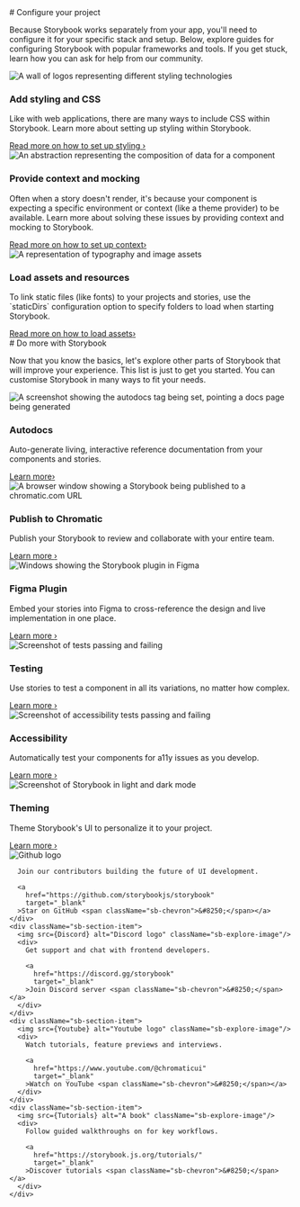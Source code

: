 

<Meta title="Configure your project" />

<div className="container">

<div>
  # Configure your project

  Because Storybook works separately from your app, you'll need to configure it for your specific stack and setup. Below, explore guides for configuring Storybook with popular frameworks and tools. If you get stuck, learn how you can ask for help from our community.
</div>
<div className="sb-section">
  <div className="sb-section-item">
    <img
      src={Styling}
      alt="A wall of logos representing different styling technologies"
    />
    <h3 className="sb-section-item-heading">Add styling and CSS</h3>
    <p className="sb-section-item-paragraph">Like with web applications, there are many ways to include CSS within Storybook. Learn more about setting up styling within Storybook.</p>
    <a
      href="https://storybook.js.org/docs/react/configure/styling-and-css"
      target="_blank"
    >Read more on how to set up styling <span className="sb-chevron">&#8250;</span></a>
  </div>
  <div className="sb-section-item">
    <img
      src={Context}
      alt="An abstraction representing the composition of data for a component"
    />
    <h3 className="sb-section-item-heading">Provide context and mocking</h3>
    <p className="sb-section-item-paragraph">Often when a story doesn't render, it's because your component is
    expecting a specific environment or context (like a theme provider) to
    be available. Learn more about solving these issues by providing context
    and mocking to Storybook.</p>
    <a
      href="https://storybook.js.org/docs/react/writing-stories/decorators#context-for-mocking"
      target="_blank"
    >Read more on how to set up context<span className="sb-chevron">&#8250;</span></a>
  </div>
  <div className="sb-section-item">
    <img src={Assets} alt="A representation of typography and image assets" />
    <div>
      <h3 className="sb-section-item-heading">Load assets and resources</h3>
      <p className="sb-section-item-paragraph">To link static files (like fonts) to your projects and stories, use the
      `staticDirs` configuration option to specify folders to load when
      starting Storybook.</p>
      <a
        href="https://storybook.js.org/docs/react/configure/images-and-assets"
        target="_blank"
      >Read more on how to load assets<span className="sb-chevron">&#8250;</span></a>
    </div>
  </div>
</div>

<div>
  # Do more with Storybook

  Now that you know the basics, let's explore other parts of Storybook that will improve your experience. This list is just to get you started. You can customise Storybook in many ways to fit your needs.
</div>

<div className="sb-section">
  <div className="sb-features-grid">
    <div className="sb-grid-item">
      <img src={Docs} alt="A screenshot showing the autodocs tag being set, pointing a docs page being generated" />
      <h3 className="sb-section-item-heading">Autodocs</h3>
      <p className="sb-section-item-paragraph">Auto-generate living,
        interactive reference documentation from your components and stories.</p>
      <a
        href="https://storybook.js.org/docs/react/writing-docs/autodocs"
        target="_blank"
      >Learn more<span className="sb-chevron">&#8250;</span></a>
    </div>
    <div className="sb-grid-item">
      <img src={Share} alt="A browser window showing a Storybook being published to a chromatic.com URL" />
      <h3 className="sb-section-item-heading">Publish to Chromatic</h3>
      <p className="sb-section-item-paragraph">Publish your Storybook to review and collaborate with your entire team.</p>
      <a
        href="https://storybook.js.org/docs/react/sharing/publish-storybook#publish-storybook-with-chromatic"
        target="_blank"
      >Learn more <span className="sb-chevron">&#8250;</span></a>
    </div>
    <div className="sb-grid-item">
      <img src={FigmaPlugin} alt="Windows showing the Storybook plugin in Figma" />
      <h3 className="sb-section-item-heading">Figma Plugin</h3>
      <p className="sb-section-item-paragraph">Embed your stories into Figma to cross-reference the design and live
        implementation in one place.</p>
      <a
        href="https://storybook.js.org/docs/react/sharing/design-integrations#embed-storybook-in-figma-with-the-plugin"
        target="_blank"
      >Learn more <span className="sb-chevron">&#8250;</span></a>
    </div>
    <div className="sb-grid-item">
      <img src={Testing} alt="Screenshot of tests passing and failing" />
      <h3 className="sb-section-item-heading">Testing</h3>
      <p className="sb-section-item-paragraph">Use stories to test a component in all its variations, no matter how
        complex.</p>
      <a
        href="https://storybook.js.org/docs/react/writing-tests/introduction"
        target="_blank"
      >Learn more <span className="sb-chevron">&#8250;</span></a>
    </div>
    <div className="sb-grid-item">
      <img src={Accessibility} alt="Screenshot of accessibility tests passing and failing" />
      <h3 className="sb-section-item-heading">Accessibility</h3>
      <p className="sb-section-item-paragraph">Automatically test your components for a11y issues as you develop.</p>
      <a
        href="https://storybook.js.org/docs/react/writing-tests/accessibility-testing"
        target="_blank"
      >Learn more <span className="sb-chevron">&#8250;</span></a>
    </div>
    <div className="sb-grid-item">
      <img src={Theming} alt="Screenshot of Storybook in light and dark mode" />
      <h3 className="sb-section-item-heading">Theming</h3>
      <p className="sb-section-item-paragraph">Theme Storybook's UI to personalize it to your project.</p>
      <a
        href="https://storybook.js.org/docs/react/configure/theming"
        target="_blank"
      >Learn more <span className="sb-chevron">&#8250;</span></a>
    </div>
  </div>
</div>

<div className="sb-section sb-explore-grid">
    <div className="sb-section-item">
      <img src={Github} alt="Github logo" className="sb-explore-image"/>
      
      Join our contributors building the future of UI development.

      <a
        href="https://github.com/storybookjs/storybook"
        target="_blank"
      >Star on GitHub <span className="sb-chevron">&#8250;</span></a>
    </div>
    <div className="sb-section-item">
      <img src={Discord} alt="Discord logo" className="sb-explore-image"/>
      <div>
        Get support and chat with frontend developers.

        <a
          href="https://discord.gg/storybook"
          target="_blank"
        >Join Discord server <span className="sb-chevron">&#8250;</span></a>
      </div>
    </div>
    <div className="sb-section-item">
      <img src={Youtube} alt="Youtube logo" className="sb-explore-image"/>
      <div>
        Watch tutorials, feature previews and interviews.

        <a
          href="https://www.youtube.com/@chromaticui"
          target="_blank"
        >Watch on YouTube <span className="sb-chevron">&#8250;</span></a>
      </div>
    </div>
    <div className="sb-section-item">
      <img src={Tutorials} alt="A book" className="sb-explore-image"/>
      <div>
        Follow guided walkthroughs on for key workflows.

        <a
          href="https://storybook.js.org/tutorials/"
          target="_blank"
        >Discover tutorials <span className="sb-chevron">&#8250;</span></a>
      </div>
    </div>
</div>
</div>

<style>
  {`
  .container {
    display: flex;
    flex-direction: column;
    gap: 32px;
  }

  .sb-section {
    width: 100%;
    display: flex;
    flex-direction: row;
    gap: 20px;
  }

  img {
    object-fit: cover;
  }

  .sb-section a:not(h1 a, h2 a, h3 a) {
    font-size: 14px;
  }

  .sb-section-item, .sb-grid-item {
    flex: 1;
    display: flex;
    flex-direction: column;
  }

  .sb-section-item-heading {
    padding-top: 15px !important;
    padding-bottom: 5px !important;
    margin: 0 !important;
  }
  .sb-section-item-paragraph {
    margin: 0;
    padding-bottom: 15px;
  }

  .sb-chevron {
    margin-left: 5px;
  }

  .sb-features-grid {
    display: grid;
    grid-template-columns: repeat(2, 1fr);
    grid-gap: 32px 20px;
  }

  .sb-explore-grid {
    display: grid;
    grid-template-columns: repeat(4, 1fr);
  }

  .sb-explore-image {
    max-height: 32px;
    align-self: flex-start;
  }

  @media screen and (max-width: 600px) {
    .sb-section {
      flex-direction: column;
    }
    .sb-features-grid {
      grid-template-columns: repeat(1, 1fr);
    }
    .sb-explore-grid {
      grid-template-columns: repeat(2, 1fr);
    }
  }
  `}
</style>
